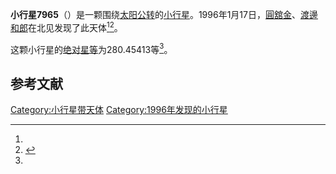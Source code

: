 {{Infobox planet
| bgcolour = #FFFFC0
| name = 7965 Katsuhiko
| symbol = 
| image = 
| caption = 
| discovery = yes
| discovery_ref = 
| discoverer = [[圓舘金|圓舘金]]、[[渡邊和郎|渡邊和郎]]
| discovery_site = [[北见|北见]] 
| discovered = 1996年1月17日
| designations = yes
| mp_name = 
| named_after = 
| alt_names = 1996 BD1/ 1978 QL / 1986 RK2 / 1992 BP1
| mp_category = [[主带小行星|主带小行星]]
| orbit_ref = <ref name="a">[http://ssd.jpl.nasa.gov/sbdb.cgi?sstr=7965 7965 Katsuhiko] {{Wayback|url=http://ssd.jpl.nasa.gov/sbdb.cgi?sstr=7965 |date=20201124030123 }}，小行星數據庫瀏覽器（JPL Small-Body Database Browser）－[[美国国家航空航天局|美国国家航空航天局]]喷气推进实验室</ref>
| epoch = 2456400.5 (2013年4月18日更新)
| aphelion = {{convert|3.1425821|AU|km|3|abbr=on|lk=out}}
| perihelion = {{convert|1.7303117|AU|km|3|abbr=on}}
| semimajor = {{convert|2.4364469|AU|km|3|abbr=on}}
| eccentricity = 0.2898217
| period = 1389.101113 [[日|日]]<br />3.8[[儒略年|儒略年]]
| avg_speed = 
| inclination = 25.01911
| asc_node = 310.07974
| mean_anomaly = 
| arg_peri = 280.45413
| satellites = 
| physical_characteristics = yes
| dimensions = 
| mass = 
| density = 
| surface_grav = 
| escape_velocity = 
| sidereal_day = 
| axial_tilt = 
| pole_ecliptic_lat = 
| pole_ecliptic_lon = 
| albedo = 
| temperatures= 
| temp_name1 = 
| mean_temp_1 = 
| max_temp_1 = 
| temp_name2 = 
| max_temp_2 = 
| spectral_type = 
| abs_magnitude = 280.45413
}}

'''小行星7965'''（{{lang-en|7965 Katsuhiko}}）是一颗围绕[[太阳|太阳]][[公转|公转]]的[[小行星|小行星]]。1996年1月17日，[[圓舘金|圓舘金]]、[[渡邊和郎|渡邊和郎]]在北见发现了此天体<ref name="a" /><ref>{{cite news|title=小行星列表|url=http://cfa-www.harvard.edu/iau/lists/NumberedMPs.txt|accessdate=2013-07-08|newspaper=哈佛大学|archive-date=2008-05-17|archive-url=https://web.archive.org/web/20080517010638/http://cfa-www.harvard.edu/iau/lists/NumberedMPs.txt|dead-url=no}}</ref>。

这颗小行星的[[绝对星等|绝对星等]]为280.45413等<ref name="a" />。

==参考文献==
{{reflist}}
{{Minor Planet Number|[[小行星7964|小行星7964]]|[[小行星7966|小行星7966]]}}

{{小天体}}

[[Category:小行星带天体|Category:小行星带天体]]
[[Category:1996年发现的小行星|Category:1996年发现的小行星]]


{{asteroid-stub}}
